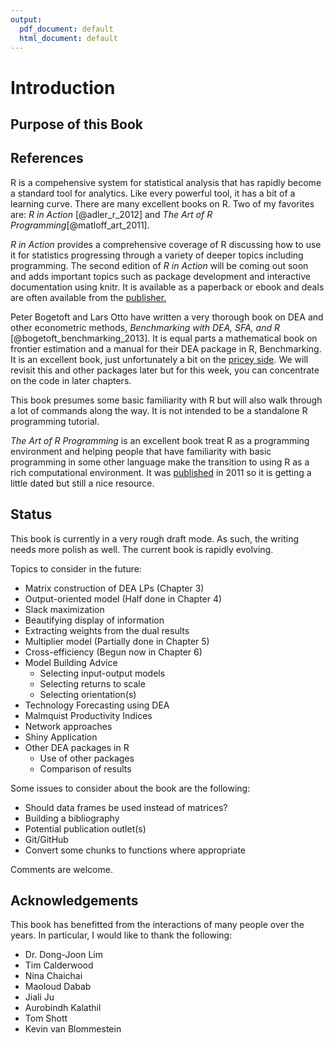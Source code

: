 ```yaml
---
output:
  pdf_document: default
  html_document: default
---
```

# Introduction

## Purpose of this Book

## References

R is a compehensive system for statistical analysis that has rapidly become a standard tool for analytics.  Like every powerful tool, it has a bit of a learning curve.  There are many excellent books on R.  Two of my favorites are:  _R in Action_ [@adler_r_2012] and _The Art of R Programming_[@matloff_art_2011].

_R in Action_ provides a comprehensive coverage of R discussing how to use it for statistics progressing through a variety of deeper topics including programming.  The second edition of _R in Action_ will be coming out soon and adds important topics such as package development and interactive documentation using knitr.  It is available as a paperback or ebook and deals are often available from the [publisher.](http://www.manning.com/kabacoff2/)     

Peter Bogetoft and Lars Otto have written a very thorough book on DEA and other econometric methods, _Benchmarking with DEA, SFA, and R_ [@bogetoft_benchmarking_2013].  It is equal parts a mathematical book on frontier estimation and a manual for their DEA package in R, Benchmarking.  It is an excellent book, just unfortunately a bit on the [pricey side](http://www.amazon.com/Benchmarking-International-Operations-Research-Management/dp/1441979603/ref=sr_1_fkmr1_1?ie=UTF8&qid=1396922272&sr=8-1-fkmr1&keywords=bogetoft+otto+benchmarking).  We will revisit this and other packages later but for this week, you can concentrate on the code in later chapters.

This book  presumes some basic familiarity with R but will also walk through a lot of commands along the way.  It is not intended to be a standalone R programming tutorial.  

_The Art of R Programming_ is an excellent book treat R as a programming environment and helping people that have familiarity with basic programming in some other language make the transition to using R as a rich computational environment.  It was [published](http://shop.oreilly.com/product/9781593273842.do) in 2011 so it is getting a little dated but still a nice resource.  

## Status

This book is currently in a very rough draft mode.  As such, the writing needs more polish as well.  The current book is rapidly evolving.  

Topics to consider in the future:

* Matrix construction of DEA LPs (Chapter 3)
* Output-oriented model (Half done in Chapter 4)
* Slack maximization
* Beautifying display of information
* Extracting weights from the dual results
* Multiplier model (Partially done in Chapter 5)
* Cross-efficiency (Begun now in Chapter 6)
* Model Building Advice
   + Selecting input-output models
   + Selecting returns to scale
   + Selecting orientation(s)
* Technology Forecasting using DEA
* Malmquist Productivity Indices
* Network approaches
* Shiny Application
* Other DEA packages in R
    + Use of other packages
    + Comparison of results

Some issues to consider about the book are the following:

* Should data frames be used instead of matrices?
* Building a bibliography
* Potential publication outlet(s)
* Git/GitHub
* Convert some chunks to functions where appropriate

Comments are welcome.

## Acknowledgements

This book has benefitted from the interactions of many people over the years.  In particular, I would like to thank the following:

* Dr. Dong-Joon Lim
* Tim Calderwood
* Nina Chaichai
* Maoloud Dabab
* Jiali Ju
* Aurobindh Kalathil 
* Tom Shott
* Kevin van Blommestein
